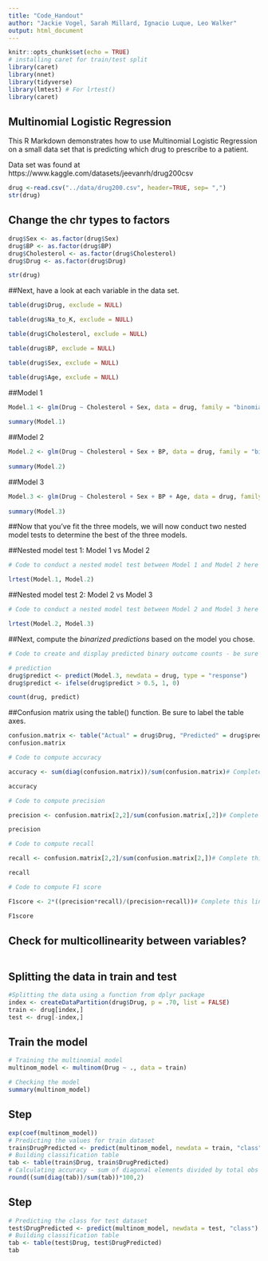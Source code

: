 ```yaml
---
title: "Code_Handout"
author: "Jackie Vogel, Sarah Millard, Ignacio Luque, Leo Walker"
output: html_document
---
```


```r
knitr::opts_chunk$set(echo = TRUE)
# installing caret for train/test split
library(caret)
library(nnet)
library(tidyverse)
library(lmtest) # For lrtest()
library(caret)
```

## Multinomial Logistic Regression

This R Markdown demonstrates how to use Multinomial Logistic Regression on a small data set that is predicting which drug to prescribe to a patient.

Data set was found at https://www.kaggle.com/datasets/jeevanrh/drug200csv


```r
drug <-read.csv("../data/drug200.csv", header=TRUE, sep= ",")
str(drug)
```

## Change the chr types to factors


```r
drug$Sex <- as.factor(drug$Sex)
drug$BP <- as.factor(drug$BP)
drug$Cholesterol <- as.factor(drug$Cholesterol)
drug$Drug <- as.factor(drug$Drug)

str(drug)
```
##Next, have a look at each variable in the data set.

```r

table(drug$Drug, exclude = NULL)

table(drug$Na_to_K, exclude = NULL)

table(drug$Cholesterol, exclude = NULL)

table(drug$BP, exclude = NULL)

table(drug$Sex, exclude = NULL)

table(drug$Age, exclude = NULL)

```

##Model 1

```r

Model.1 <- glm(Drug ~ Cholesterol + Sex, data = drug, family = "binomial")
  
summary(Model.1)

```

##Model 2

```r

Model.2 <- glm(Drug ~ Cholesterol + Sex + BP, data = drug, family = "binomial")
  
summary(Model.2)

```


##Model 3

```r

Model.3 <- glm(Drug ~ Cholesterol + Sex + BP + Age, data = drug, family = "binomial")
  
summary(Model.3)

```

##Now that you've fit the three models, we will now conduct two nested model tests to determine the best of the three models. 

##Nested model test 1: Model 1 vs Model 2

```r

# Code to conduct a nested model test between Model 1 and Model 2 here

lrtest(Model.1, Model.2)

```

##Nested model test 2: Model 2 vs Model 3

```r

# Code to conduct a nested model test between Model 2 and Model 3 here

lrtest(Model.2, Model.3)

```


##Next, compute the *binarized predictions* based on the model you chose.


```r

# Code to create and display predicted binary outcome counts - be sure the count displays in your knitted document

# prediction
drug$predict <- predict(Model.3, newdata = drug, type = "response")
drug$predict <- ifelse(drug$predict > 0.5, 1, 0)

count(drug, predict)

```

##Confusion matrix using the table() function. Be sure to label the table axes. 

```r

confusion.matrix <- table("Actual" = drug$Drug, "Predicted" = drug$predict)# Complete this line
confusion.matrix

```

```r

# Code to compute accuracy

accuracy <- sum(diag(confusion.matrix))/sum(confusion.matrix)# Complete this line

accuracy

# Code to compute precision

precision <- confusion.matrix[2,2]/sum(confusion.matrix[,2])# Complete this line

precision

# Code to compute recall

recall <- confusion.matrix[2,2]/sum(confusion.matrix[2,])# Complete this line

recall

# Code to compute F1 score

F1score <- 2*((precision*recall)/(precision+recall))# Complete this line

F1score

```








## Check for multicollinearity between variables?

```r

````

## Splitting the data in train and test

```r
#Splitting the data using a function from dplyr package
index <- createDataPartition(drug$Drug, p = .70, list = FALSE)
train <- drug[index,]
test <- drug[-index,]

````

## Train the model

```r
# Training the multinomial model
multinom_model <- multinom(Drug ~ ., data = train)

# Checking the model
summary(multinom_model)
````

## Step

```r
exp(coef(multinom_model))
# Predicting the values for train dataset
train$DrugPredicted <- predict(multinom_model, newdata = train, "class")
# Building classification table
tab <- table(train$Drug, train$DrugPredicted)
# Calculating accuracy - sum of diagonal elements divided by total obs
round((sum(diag(tab))/sum(tab))*100,2)
````

## Step

```r
# Predicting the class for test dataset
test$DrugPredicted <- predict(multinom_model, newdata = test, "class")
# Building classification table
tab <- table(test$Drug, test$DrugPredicted)
tab
````








